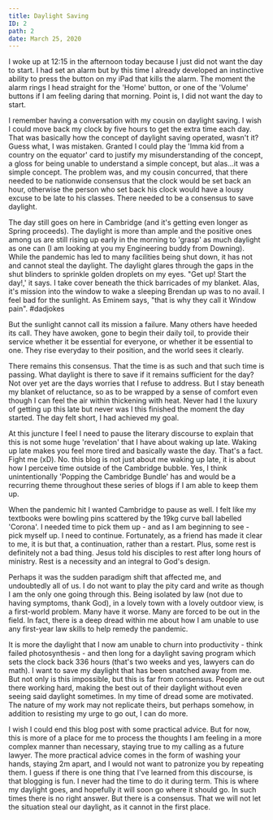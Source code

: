 ---
title: Daylight Saving
ID: 2
path: 2
date: March 25, 2020
---

I woke up at 12:15 in the afternoon today because I just did not want the day to start. I had set an alarm but by this time I already developed an instinctive ability to press the button on my iPad that kills the alarm. The moment the alarm rings I head straight for the 'Home' button, or one of the 'Volume' buttons if I am feeling daring that morning. Point is, I did not want the day to start.

I remember having a conversation with my cousin on daylight saving. I wish I could move back my clock by five hours to get the extra time each day. That was basically how the concept of daylight saving operated, wasn't it? Guess what, I was mistaken. Granted I could play the 'Imma kid from a country on the equator' card to justify my misunderstanding of the concept, a gloss for being unable to understand a simple concept, but alas...it was a simple concept. The problem was, and my cousin concurred, that there needed to be nationwide consensus that the clock would be set back an hour, otherwise the person who set back his clock would have a lousy excuse to be late to his classes. There needed to be a consensus to save daylight.

The day still goes on here in Cambridge (and it's getting even longer as Spring proceeds). The daylight is more than ample and the positive ones among us are still rising up early in the morning to 'grasp' as much daylight as one can (I am looking at you my Engineering buddy from Downing). While the pandemic has led to many facilities being shut down, it has not and cannot steal the daylight. The daylight glares through the gaps in the shut blinders to sprinkle golden droplets on my eyes. "Get up! Start the day!,' it says. I take cover beneath the thick barricades of my blanket. Alas, it's mission into the window to wake a sleeping Brendan up was to no avail. I feel bad for the sunlight. As Eminem says, "that is why they call it Window pain". #dadjokes

But the sunlight cannot call its mission a failure. Many others have heeded its call. They have awoken, gone to begin their daily toil, to provide their service whether it be essential for everyone, or whether it be essential to one. They rise everyday to their position, and the world sees it clearly.

There remains this consensus. That the time is as such and that such time is passing. What daylight is there to save if it remains sufficient for the day? Not over yet are the days worries that I refuse to address. But I stay beneath my blanket of reluctance, so as to be wrapped by a sense of comfort even though I can feel the air within thickening with heat. Never had I the luxury of getting up this late but never was I this finished the moment the day started. The day felt short, I had achieved my goal.

At this juncture I feel I need to pause the literary discourse to explain that this is not some huge 'revelation' that I have about waking up late. Waking up late makes you feel more tired and basically waste the day. That's a fact. Fight me (xD). No. this blog is not just about me waking up late, it is about how I perceive time outside of the Cambridge bubble. Yes, I think unintentionally 'Popping the Cambridge Bundle' has and would be a recurring theme throughout these series of blogs if I am able to keep them up.

When the pandemic hit I wanted Cambridge to pause as well. I felt like my textbooks were bowling pins scattered by the 19kg curve ball labelled 'Corona'. I needed time to pick them up - and as I am beginning to see - pick myself up. I need to continue. Fortunately, as a friend has made it clear to me, it is but that, a continuation, rather than a restart. Plus, some rest is definitely not a bad thing. Jesus told his disciples to rest after long hours of ministry. Rest is a necessity and an integral to God's design.

Perhaps it was the sudden paradigm shift that affected me, and undoubtedly all of us. I do not want to play the pity card and write as though I am the only one going through this. Being isolated by law (not due to having symptoms, thank God), in a lovely town with a lovely outdoor view, is a first-world problem. Many have it worse. Many are forced to be out in the field. In fact, there is a deep dread within me about how I am unable to use any first-year law skills to help remedy the pandemic.

It is more the daylight that I now am unable to churn into productivity - think failed photosynthesis - and then long for a daylight saving program which sets the clock back 336 hours (that's two weeks and yes, lawyers can do math). I want to save my daylight that has been snatched away from me. But not only is this impossible, but this is far from consensus. People are out there working hard, making the best out of their daylight without even seeing said daylight sometimes. In my time of dread some are motivated. The nature of my work may not replicate theirs, but perhaps somehow, in addition to resisting my urge to go out, I can do more.

I wish I could end this blog post with some practical advice. But for now, this is more of a place for me to process the thoughts I am feeling in a more complex manner than necessary, staying true to my calling as a future lawyer. The more practical advice comes in the form of washing your hands, staying 2m apart, and I would not want to patronize you by repeating them. I guess if there is one thing that I've learned from this discourse, is that blogging is fun. I never had the time to do it during term. This is where my daylight goes, and hopefully it will soon go where it should go. In such times there is no right answer. But there is a consensus. That we will not let the situation steal our daylight, as it cannot in the first place.
